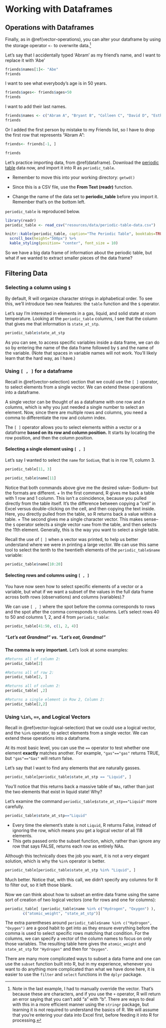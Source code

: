 # Working with Dataframes

## Operations with Dataframes

Finally, as in \@ref(vector-operations), you can alter your dataframe by using the storage operator `<-` to overwrite data.[^2]

[^2]: Note in the last example, I had to manually override the vector. That's because these are characters, and if you use the `+` operator, R will return an error saying that you can't add "a" with "b". There are ways to deal with this in a more efficient manner using the `stringr` package, but learning it is not required to understand the basics of R. We will assume that you're entering your data into Excel first, before feeding it into R for processing.

Let's say that I accidentally typed 'Abram' as my friend's name, and I want to replace it with 'Abe'

```r
friends$names[1]<- "Abe"
friends
```

I want to see what everybody's age is in 50 years.

```r
friends$ages<- friends$ages+50
friends
```

I want to add their last names.

```r
friends$names <- c("Abram A", "Bryant B", "Colleen C", "David D", "Esther E", "Jeremiah J")
friends
```

Or I added the first person by mistake to my Friends list, so I have to drop the first row that represents "Abram A":

```r
friends<- friends[-1, ]

friends
```


::: rmdtip
Let's practice importing data, from \@ref(dataframe). Download the [periodic table](https://downgit.github.io/#/home?url=https://github.com/kaisamng/RGuides/blob/main/resources/data/periodic-table-data.csv){target="_blank"} data now, and import it into R as `periodic_table`.

-   Remember to move this into your working directory: `getwd()`

-   Since this is a CSV file, use the **From Text (readr)** function.

-   Change the name of the data set to **periodic_table** before you import it. Remember that's on the bottom left.

`periodic_table` is reproduced below.
:::

```r
library(readr)
periodic_table <- read_csv("resources/data/periodic-table-data.csv")
```

```r
knitr::kable(periodic_table, caption="The Periodic Table", booktabs=TRUE) %>%
  scroll_box(height="500px") %>%
  kable_styling(position= "center", font_size = 10)
```

So we have a big data frame of information about the periodic table, but what if we wanted to extract smaller pieces of the data frame?

## Filtering Data

### Selecting a column using `$`

By default, R will organize character strings in alphabetical order. To see this, we'll introduce two new features: the `table` function and the `$` operator.

Let's say I'm interested in elements in a gas, liquid, and solid state at room temperature. Looking at the `periodic_table` columns, I see that the column that gives me that information is `state_at_stp`.

```r
periodic_table$state_at_stp

```

As you can see, to access specific variables inside a data frame, we can do so by entering the name of the data frame followed by `$` and the name of the variable. (Note that spaces in variable names will not work. You'll likely learn that the hard way, as I have.)

### Using `[ , ]` for a dataframe

Recall in \@ref(vector-selection) section that we could use the `[ ]` operator, to select elements from a single vector. We can extend these operations into a dataframe.

A single vector can be thought of as a dataframe with one row and $n$ columns, which is why you just needed a single number to select an element. Now, since there are multiple rows and columns, you need a comma to differentiate the row and column index.

The `[ ]` operator allows you to select elements within a vector or a dataframe **based on its row and column position.** It starts by locating the row position, and then the column position.

#### Selecting a single element using `[ , ]`

Let's say I wanted to select the `name` for `Sodium`, that is in row 11, column 3.

```r
periodic_table[11, 3]

periodic_table$name[11]
```

Notice that both commands above give me the desired value-- Sodium-- but the formats are different. + In the first command, R gives me back a table with 1 row and 1 column. This isn't a coincidence, because you pulled directly from the table itself. It's the difference between copying a "cell" in Excel versus double-clicking on the cell, and then copying the text inside. Here, you directly pulled from the table, so R returns back a value within a table. + The second gives me a single character vector. This makes sense-- the `$` operator selects a single vector `name` from the table, and then selects the 11th element. Generally, this is the way you want to select a single table.

Recall the use of `[ ]` when a vector was printed, to help us better understand where we were in printing a large vector. We can use this same tool to select the tenth to the twentieth elements of the `periodic_table$name` variable:

```r
periodic_table$name[10:20]
```

#### Selecting rows and columns using `[ , ]` 

You have now seen how to select specific elements of a vector or a variable, but what if we want a subset of the values in the full data frame across both rows (observations) and columns (variables).?

We can use `[ , ]` where the spot before the comma corresponds to rows and the spot after the comma corresponds to columns. Let's select rows 40 to 50 and columns 1, 2, and 4 from `periodic_table`:

```r
periodic_table[41:50, c(1, 2, 4)]
```

##### "Let's eat Grandma!" vs. "Let's eat, Grandma!" {-}

::: rmdwarning
**The comma is very important.** Let's look at some examples:
:::

```r
#Returns all of column 2:
periodic_table[2]

#Returns all of row 2:
periodic_table[2, ]

#Returns all of column 2:
periodic_table[ ,2]

#Returns a single element in Row 2, Column 2:
periodic_table[2,2]
```

### Using `%in%`, `==`, and Logical Vectors

Recall in \@ref(vector-logical-selection) that we could use a logical vector, and the `%in%` operator, to select elements from a single vector. We can extend these operations into a dataframe.

At its most basic level, you can use the `==` operator to test whether one element **exactly** matches another. For example, `"gas"=="gas"` returns TRUE, but `"gas"=="Gas"` will return false. 

Let's say that I want to find any elements that are naturally gasses. 

```r
periodic_table[periodic_table$state_at_stp == "Liquid", ]
```

You'll notice that this returns back a massive table of `NAs`, rather than just the two elements that exist in liquid state! Why? 

Let's examine the command `periodic_table$state_at_stp=="Liquid"` more carefully.

```r
periodic_table$state_at_stp=="Liquid"
```

  + Every time the element's state is not `Liquid`, R returns False, instead of ignoring the row, which means you get a logical vector of all 118 elements. 
  + This gets passed onto the subset function, which, rather than ignore any row that says FALSE, returns each row as entirely NAs.
  
Although this technically does the job you want, it is not a very elegant solution, which is why the `%in%` operator is better.

```r
periodic_table[periodic_table$state_at_stp %in% "Liquid", ]
```
Much better. Notice that, with this call, we didn't specify any columns for R to filter out, so it left those blank. 

Now we can think about how to subset an entire data frame using the same sort of creation of two logical vectors (one for rows and one for columns):

```r
periodic_table[ (periodic_table$name %in% c("Hydrogen", "Oxygen") ),
        c("atomic_weight", "state_at_stp")]
```

The extra parentheses around `periodic_table$name %in% c("Hydrogen", "Oxygen")` are a good habit to get into as they ensure everything before the comma is used to select specific rows matching that condition. For the columns, we can specify a vector of the column names to focus on only those variables. The resulting table here gives the `atomic_weight` and `state_at_stp` for `"Hydrogen"` and then for `"Oxygen"`.

There are many more complicated ways to subset a data frame and one can use the `subset` function built into R, but in my experience, whenever you want to do anything more complicated than what we have done here, it is easier to use the `filter` and `select` functions in the `dplyr` package.